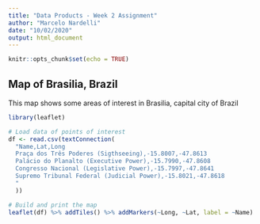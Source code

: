 ```yaml
---
title: "Data Products - Week 2 Assignment"
author: "Marcelo Nardelli"
date: "10/02/2020"
output: html_document
---
```


```r
knitr::opts_chunk$set(echo = TRUE)
```

## Map of Brasilia, Brazil

This map shows some areas of interest in Brasilia, capital city of Brazil

```r
library(leaflet)

# Load data of points of interest
df <- read.csv(textConnection(
  "Name,Lat,Long
  Praça dos Três Poderes (Sigthseeing),-15.8007,-47.8613
  Palácio do Planalto (Executive Power),-15.7990,-47.8608
  Congresso Nacional (Legislative Power),-15.7997,-47.8641
  Supremo Tribunal Federal (Judicial Power),-15.8021,-47.8618
  "
  ))

# Build and print the map
leaflet(df) %>% addTiles() %>% addMarkers(~Long, ~Lat, label = ~Name)
```
